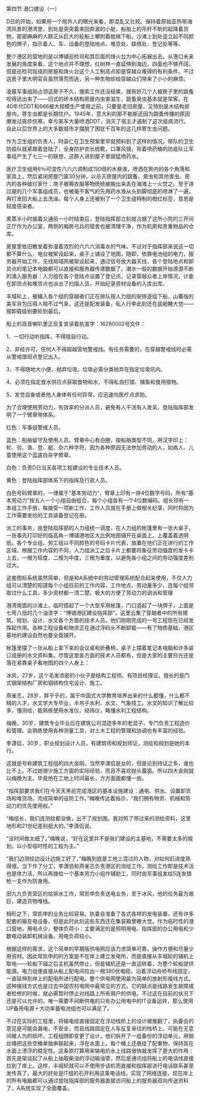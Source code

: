 

第四节 港口建设（一）

D日的开始，如果用一个局外人的眼光来看，即混乱又壮观。保持着原始亚热带海湾风景的港湾里，到处是突突着来回奔波的小艇，船舶上的吊杆不断的起降着货物，密密麻麻的人群正从巨大的轮船上攀附着舷梯下船，沙滩上到处竖立起不同颜色的牌子，指示着人、车、设备的登陆地点、堆货处、联络处、登记处等等。

整个港区的营地的是以博铺巡检司和其后面的烽火台为中心拓展出去。从港口未来发展的角度来看，这个地点并不理想，红树林一直延伸到海边，四面也不够开阔。但是巡检司现成的房屋和烽火台这个人工制高点却是穿越众难得的有利条件。不过这房子里大明官兵虽然落荒而逃，另一种生物却给穿越众们带来了小小的麻烦。

凌晨军事组刚占领这房子不久，搜索工作还没结束，就有好几个人被房子里的跳蚤咬得逃出来了――旧式的砖木结构房屋内虫害滋生，跳蚤臭虫基本就是常客。在40年代DDT和666被大规模生产使用之前，只要是老旧房屋，又特别是木结构房屋内，寄生虫都是长期住户。1945年，意大利的那不勒斯还因为跳蚤传播的原因爆发过斑疹伤寒。幸亏美军大量喷洒DDT，消灭了宿主才遏制了这次疫病流行。自此以后世界上的大多数城市才摆脱了困扰千百年的这几样寄生虫问题。

作为卫生组的负责人，时袅仁在卫生预案里早就预料到了这样的情况。带队的卫生防疫队就紧跟着登陆了，全身防护衣长统靴，口罩风镜，背着喷药桶的防疫队让军事组产生了七三一的联想，这群人进到屋子里就猛喷药水。

医疗卫生组用6％可湿性六六六调制成150倍的水悬液，喷洒在房内的各个角落和家具上，然后紧闭房屋门窗30分钟，以杀灭房屋内的跳蚤、臭虫和其他害虫。房内的各种破烂家什：席子被褥衣服等物统统被搬出来丢在海滩上一火焚之。至于进过屋的几个军事组成员，也被毫不客气的先用药水液从头到脚彻底的喷淋了一遍，再打发回大船上去洗澡。每个人身上还被别了一个卫生组特制的橙红标签，意思是轻度感染者。

熏蒸半小时接着又通风一小时结束后，登陆指挥部立刻就占据了这所小院的三开间正厅作为办公室，两侧的厢房弓兵的宿舍也被清理干净，作为机房和贵重物品的仓库。

房屋里依旧散发着弥漫着浓烈的六六六消毒水的气味。不过对于指挥部来说这一切都不算什么，电台被架设起来，桌子上铺设了地图，随即，依靠电池组的电力，服务器开始工作，无线局域网被架设起来，通过信号放大器天线，各个登陆地点和卸货点的笔记本电脑都可以直接和服务器传递数据了。潮水一般的数据开始源源不断的涌入服务器：人力组在各个登陆点设置了登记点，记录穿越众者上岸情况，计委在卸货点和堆货点也派出了扫描人员，开始纪录资材设备的入库出库。

丰城轮上，被编入各个组的穿越者们正在排队按人力组的安排逐组下船，山寨版的美军背包压得人喘不过气来，这还是配发装备，私人行李此刻还在底舱睡大觉――按卸载级别要轮到最后。

船上的高音喇叭里正反复宣读着执宣字：16280002号文件：

1、一切行动听指挥，不得擅自行动。

2、非经许可，任何人不得超越营地警戒线。有任务需要的，在穿越警戒线时必需从警戒值班点登记出入。

3、不得随地大小便，抛弃垃圾。垃圾必需分类抛弃在指定垃圾坑内。

4、必须在指定食水供应点获取食物和水，不得私自打猎、捕鱼和食用猎物。

5、发觉自身或者他人身体有任何异常，应迅速向医疗点求助。

为了合理使用劳动力，有效率的分派人员，避免有人干活有人发呆，登陆指挥部发明了一个臂章带体系。

红色：军事组警戒人员。

蓝色：船舶留守及使用人员。臂章中心有白圈，按船舶类型不同，用汉字印上：轮、驳、渔、登、艇、杂六种字符。因为各种原因无法参加劳动的人，如病人、儿童使用这个蓝底白杂字臂章。

白色：负责D日当天各项工程建设的专业技术人员。

黄色：登陆指挥部体系下的指挥及行政人员。

白色号码臂章的，一律属于“基本劳动力”，臂章上印有一排4位数字号码。所有“基本劳动力”按五人一个小组自由组合，每个小组各有一个4位数编码。组长领有一本组工作手册，每接受一项新工作，工作人员就在手册上做相关纪录，同时将因为工作需要发给的工具装备登记在册。

派工的事务，由登陆指挥部的人力组统一调度，在人力组的帐篷里有一张大桌子，一张事先打印好的临高角－博铺港地区大比例地图铺开在桌面上，上覆盖着透明纸。各个专业组、劳工组以不同颜色的号码卡片代表，放置在他们正在进行的工作区域。根据工作内容的不同，人力组派工之后卡片上都要将象征劳动强度的发卡卡上去，一根为轻度、二根为中度，三根为重度，以避免各小组之间的劳动强度差别过大。

这套图标系统虽然简单，但是和A系统中的劳动管理系统配合起来使用，不仅人力组可以清楚的知道每个小组目前的工作内容，工作地点、劳动量多少，连每个组领取过什么工具，多少资材都一清二楚。极大的方便了劳动力的调派和管理

港湾南面的沙滩上，临时搭起了一个大型军用帐篷，门口竖起了一块牌子，上面是七弯八扭的几个油漆字：“博铺港区建设指挥部”。这里云集了穿越者中的所有建筑、规划、设计、水文各个方面的技术人员。他们刚刚完成的一号工程现在已经发挥起作用。各种工程设备和物资正在通过浮码头不断卸载――有了物质基础，港区基地的建设自然也要全面铺开。

帐篷里摆了一张从船上拿下来的会议桌和折叠椅，桌子上摆着笔记本电脑和许多装订成册的水文资料集。尽管这里各方面的技术人员都有，但是大家的主要目光还是落在紧靠桌子看地图的四个人身上：

冰风，27岁，这个毛发浓密的小伙子是结构工程师。有项目经理证。擅长的是门式钢架结构厂房和钢结构住宅设计、施工。

燕雀志，28岁，胖乎乎的，属于中国式大学教育培养出来的什么都懂，什么都不精的人才。水文学大专毕业，半吊子水利、水文、气象技工。水文的知识了解比较多，懂测绘，能熟练使用水准仪、经纬仪，略懂水利工程结构。

梅晚，30岁，建筑专业毕业后在建筑公司混迹多年的老混子，专门负责工程造价和管理。会熟练使用各种测量工具，对土木工程的管理和协调也有丰富的经验。

李潇侣，30岁，职业规划设计人员，有建筑师和规划师证，测绘和规划是她的本行。

这就是号称建筑工程组的四大金刚。当然李潇侣是女的，但是论到持证之多，谁也比不上。不过她很少施工方面的实际经验，而且不喜欢抛头露面。所以四大金刚就以梅晚为主。毕竟他在工地上时间最长，方方面面都懂一些。

“指挥部要求我们在今天天黑前完成港区的基本设施建设：通电、供水、设置卸货场和堆货场。完成简单的设防工作。”梅晚传达着指示，“我们拥有物资、机械和劳动力的优先使用权。”

“梅组长，我们连测绘都没做，出不了规划图。我对照了带过来的测绘资料，这里地形和21世纪差别挺大的。”李潇侣说。

“没时间做太细了。”梅晚说，“好在这里并不是我们建设的主基地，不需要太多的规划。以小型临时性的工程为主。”

“我们边测绘边设计边施工好了，”梅晚到底是工地上混过的人物，对如何赶进度熟得很。当下作了分工，李潇侣和燕雀志负责港区的测绘工作，测绘工作即是技术活也是体力活，所以再拨给一个基本劳力小组作辅助工，同时由军事组发给5连发猎枪一支作为防身用。

田九九负责营区的给排水工作，常凯申负责送电业务，至于冰风，他的任务最为艰巨，建造货物堆栈。

相形之下，常凯申的业务比较容易。执委会准备了各式各样的发电装置，还有许多配套的输变电设备，但是此时此刻这些东西还在集装箱里睡大觉。作为临时性的港口营地，用电点少，整体负荷小：主要满足的是照明用电、指挥部的办公用电和少数电动装卸机械设备。用电负荷较小。

根据这样的需求，这个简单的早期版供电网应该力求简单可靠，操作方便和尽量少用资材。因此常凯申的的方案是不在岸上建立发电所，而是直接从丰城轮的辅机上取电――轮船下锚之后主机虽然停止，但是辅机还是一直运转着，为整个轮船提供能源。电力组便直接从船上配电间拉出一根380伏电缆，沿着浮动舟桥布线固定，一直延伸到岸上的配电所进行配电。整个供电网使用最为简单的放射形接线方式。这种接线方式也是过去中国农村电网中最常见的方式。它的缺点是线路发生故障或者检修的时候，就必需暂时停止对线路上所有用户的供电。不过这在目前的状况下还是可以允许的。唯一需要不间断供电的只有办公用电中的IT设备运转，那么使用UP备用电源＋大功率蓄电池组也可以满足了。

不过在实际的工程里，将输电缆直接固定在浮动栈桥上的设计被推翻了，执委会的意见是可能会漏电，不安全，而且线路固定在人车反复来往的栈桥上，可能在无意间被人为的损坏。工程组随即变更了设计，他们拆开了一组备份的浮动单元，用钢丝绳把这些空桶单独串联起来，浮在水面上。每个桶上还悬挂了配重物，保持其在水面上漂浮的稳定性。这条原打算用来输电的水上线路很快就发挥了更大的作用：首先是架设起了从船上抽取柴油的浮动输油管，然后是通讯组将船上的电话线直接拉到了岸上。这样，丰城轮就可以不使用步话机而直接和指挥部进行电话联系甚至发传真了。最大的好处是IT组的石开利用这条电话线，实现了网络连接，现在岸上的所有电脑都可以通过登陆指挥部的服务器直接访问船上的服务器双向传送资料了。A系统实现了全面覆盖。

